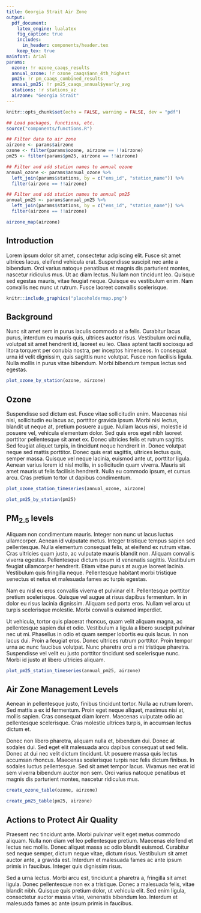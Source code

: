```yaml
---
title: Georgia Strait Air Zone
output:
  pdf_document:
    latex_engine: lualatex
    fig_caption: true
    includes:
      in_header: components/header.tex
    keep_tex: true
mainfont: Arial
params:
  ozone: !r ozone_caaqs_results
  annual_ozone: !r ozone_caaqs$ann_4th_highest
  pm25: !r pm_caaqs_combined_results
  annual_pm25: !r pm25_caaqs_annual$yearly_avg
  stations: !r stations_az
  airzone: "Georgia Strait"
---
```


<!-- Load functions, filter data to airzone -->

```r
knitr::opts_chunk$set(echo = FALSE, warning = FALSE, dev = "pdf")

## Load packages, functions, etc.
source("components/functions.R")

## Filter data to air zone
airzone <- params$airzone
ozone <- filter(params$ozone, airzone == !!airzone)
pm25 <- filter(params$pm25, airzone == !!airzone)

## Filter and add station names to annual ozone
annual_ozone <- params$annual_ozone %>%
  left_join(params$stations, by = c("ems_id", "station_name")) %>%
  filter(airzone == !!airzone)

## Filter and add station names to annual pm25
annual_pm25 <- params$annual_pm25 %>%
  left_join(params$stations, by = c("ems_id", "station_name")) %>%
  filter(airzone == !!airzone)  
```

<!-- Airzone map-->

```r
airzone_map(airzone)
```

## Introduction

Lorem ipsum dolor sit amet, consectetur adipiscing elit. Fusce sit amet ultrices
lacus, eleifend vehicula erat. Suspendisse suscipit nec ante a bibendum. Orci
varius natoque penatibus et magnis dis parturient montes, nascetur ridiculus
mus. Ut ac diam lectus. Nullam non tincidunt leo. Quisque sed egestas mauris,
vitae feugiat neque. Quisque eu vestibulum enim. Nam convallis nec nunc ut
rutrum. Fusce laoreet convallis scelerisque.

```{=latex}
\begin{wrapfigure}{R}{.6\textwidth}
```

```r
knitr::include_graphics("placeholdermap.png")
```

```{=latex}
\end{wrapfigure}
```

## Background

Nunc sit amet sem in purus iaculis commodo at a felis. Curabitur lacus purus,
interdum eu mauris quis, ultrices auctor risus. Vestibulum orci nulla, volutpat
sit amet hendrerit id, laoreet eu leo. Class aptent taciti sociosqu ad litora
torquent per conubia nostra, per inceptos himenaeos. In consequat urna id velit
dignissim, quis sagittis nunc volutpat. Fusce non facilisis ligula. Nulla mollis
in purus vitae bibendum. Morbi bibendum tempus lectus sed egestas.

<!-- Ozone by station -->

```{=latex}
\newpage
\begin{wrapfigure}{R}{.6\textwidth}
```

```r
plot_ozone_by_station(ozone, airzone)
```

```{=latex}
\end{wrapfigure}
```

## Ozone

Suspendisse sed dictum est. Fusce vitae sollicitudin enim. Maecenas nisi nisi,
sollicitudin eu lacus ac, porttitor gravida ipsum. Morbi nisi lectus, blandit ut
neque at, pretium posuere augue. Nullam lacus nisi, molestie id posuere vel,
vehicula elementum dolor. Sed quis eros eget nibh laoreet porttitor pellentesque
sit amet ex. Donec ultricies felis et rutrum sagittis. Sed feugiat aliquet
turpis, in tincidunt neque hendrerit in. Donec volutpat neque sed mattis
porttitor. Donec quis erat sagittis, ultrices lectus quis, semper massa. Quisque
vel neque lacinia, euismod ante ut, porttitor ligula. Aenean varius lorem id
nisl mollis, in sollicitudin quam viverra. Mauris sit amet mauris ut felis
facilisis hendrerit. Nulla eu commodo ipsum, et cursus arcu. Cras pretium tortor
ut dapibus condimentum.

<!-- Annual trends in ozone concentrations -->

```{=latex}
\begin{wrapfigure}{C}{\textwidth}
```

```r
plot_ozone_station_timeseries(annual_ozone, airzone)
```

```{=latex}
\end{wrapfigure}
```

<!-- PM2.5 by station -->

```{=latex}
\newpage
\begin{wrapfigure}{R}{.6\textwidth}
```

```r
plot_pm25_by_station(pm25)
```

```{=latex}
\end{wrapfigure}
```

## PM$_{2.5}$ levels

Aliquam non condimentum mauris. Integer non nunc ut lacus luctus ullamcorper.
Aenean id vulputate metus. Integer tristique tempus sapien sed pellentesque.
Nulla elementum consequat felis, at eleifend ex rutrum vitae. Cras ultricies
quam justo, ac vulputate mauris blandit non. Aliquam convallis viverra egestas.
Pellentesque dictum ipsum id venenatis sagittis. Vestibulum feugiat ullamcorper
hendrerit. Etiam vitae purus at augue laoreet lacinia. Vestibulum quis fringilla
neque. Pellentesque habitant morbi tristique senectus et netus et malesuada
fames ac turpis egestas.

Nam eu nisl eu eros convallis viverra et pulvinar elit. Pellentesque porttitor
pretium scelerisque. Quisque vel augue at risus dapibus fermentum. In in dolor
eu risus lacinia dignissim. Aliquam sed porta eros. Nullam vel arcu ut turpis
scelerisque molestie. Morbi convallis euismod imperdiet.

Ut vehicula, tortor quis placerat rhoncus, quam velit aliquam magna, ac
pellentesque sapien dui et odio. Vestibulum a ligula a libero suscipit pulvinar
nec ut mi. Phasellus in odio et quam semper lobortis eu quis lacus. In non lacus
dui. Proin a feugiat eros. Donec ultrices rutrum porttitor. Proin tempor urna ac
nunc faucibus volutpat. Nunc pharetra orci a mi tristique pharetra. Suspendisse
vel velit eu justo porttitor tincidunt sed scelerisque nunc. Morbi id justo at
libero ultricies aliquam.


<!-- PM Annual trends in PM 2.5 -->

```{=latex}
\begin{wrapfigure}{C}{\textwidth}
```

```r
plot_pm25_station_timeseries(annual_pm25, airzone)
```

```{=latex}
\end{wrapfigure}
```

<!-- Summary of ozone concentrations as measured and air zone management levels -->

```{=latex}
\newpage
```

## \newpage Air Zone Management Levels

Aenean in pellentesque justo, finibus tincidunt tortor. Nulla ac rutrum lorem.
Sed mattis a ex id fermentum. Proin eget neque aliquet, maximus nisi at, mollis
sapien. Cras consequat diam lorem. Maecenas vulputate odio ac pellentesque
scelerisque. Cras molestie ultrices turpis, in accumsan lectus dictum et.


Donec non libero pharetra, aliquam nulla et, bibendum dui. Donec at sodales dui.
Sed eget elit malesuada arcu dapibus consequat ut sed felis. Donec at dui nec
velit dictum tincidunt. Ut posuere massa quis lectus accumsan rhoncus. Maecenas
scelerisque turpis nec felis dictum finibus. In sodales luctus pellentesque. Sed
sit amet tempor lacus. Vivamus nec erat id sem viverra bibendum auctor non sem.
Orci varius natoque penatibus et magnis dis parturient montes, nascetur
ridiculus mus.

```r
create_ozone_table(ozone, airzone)
```

<!-- Summary of PM2.5 concentrations as measured and air zone management levels -->

```{=latex}
\newpage
```

```r
create_pm25_table(pm25, airzone)
```

## Actions to Protect Air Quality

Praesent nec tincidunt ante. Morbi pulvinar velit eget metus commodo aliquam. Nulla non diam vel leo pellentesque pretium. Maecenas eleifend et lectus nec mollis. Donec aliquet massa ac odio blandit euismod. Curabitur sed neque semper, dictum neque vitae, dictum risus. Vestibulum sit amet auctor ante, a gravida est. Interdum et malesuada fames ac ante ipsum primis in faucibus. Integer quis dignissim risus.

Sed a urna lectus. Morbi arcu est, tincidunt a pharetra a, fringilla sit amet ligula. Donec pellentesque non ex a tristique. Donec a malesuada felis, vitae blandit nibh. Quisque quis pretium dolor, ut vehicula elit. Sed enim ligula, consectetur auctor massa vitae, venenatis bibendum leo. Interdum et malesuada fames ac ante ipsum primis in faucibus.
